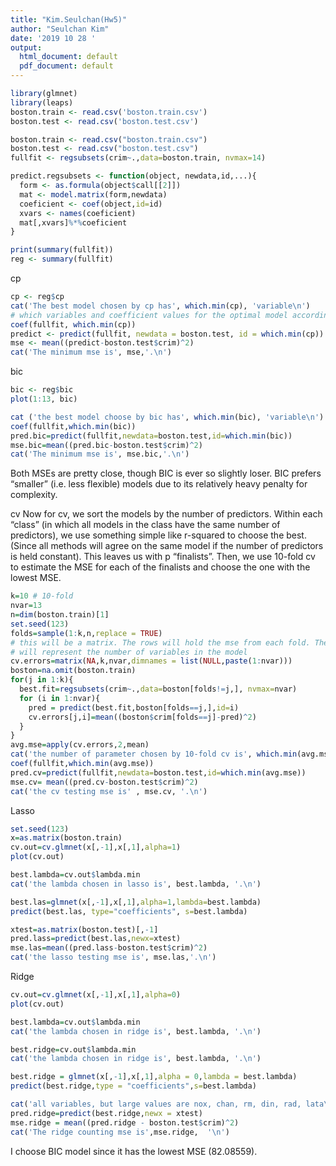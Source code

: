 ```yaml
---
title: "Kim.Seulchan(Hw5)"
author: "Seulchan Kim"
date: '2019 10 28 '
output:
  html_document: default
  pdf_document: default
---
```


\textbf{1.Read "50 Years of Data Science" by David Donoho.Write a few sentences explaining to a friend who knows some math and science, but not much statistics, what you see as the differences between data science and statistics, if any.}

\textit{Dear friend, they are firstly different in size of their datasets. Data science is concerned with really big data, which traditional computing resources could not accommodate, thus data scientists need some set of skills and tools to deal with big data. Also the statisticians analyze the data for two goals: Prediction, to be able to predict what the responses are going to be to future input variables; Inference, to infer how nature is associataing the response variables to the input variables. On the other hand, in data science, data analytics is a process of inspecting, cleansing, transforming and modeling data with the goal of discovering useful information, informing conclusion and support decision-making. This seems more commercial, business aimed.} \newline\newline


\textbf{3. Use the boston.train.csv data to predict the per-capita crime rate for these Boston neighborhoods. This data set consists of a randomly selected 2/3 of the original "Boston” dataset. Use each of these modeling strategies:}

```r
library(glmnet)
library(leaps)
boston.train <- read.csv('boston.train.csv')
boston.test <- read.csv('boston.test.csv')
```

```r
boston.train <- read.csv("boston.train.csv")
boston.test <- read.csv("boston.test.csv")
fullfit <- regsubsets(crim~.,data=boston.train, nvmax=14)

predict.regsubsets <- function(object, newdata,id,...){
  form <- as.formula(object$call[[2]])
  mat <- model.matrix(form,newdata)
  coeficient <- coef(object,id=id)
  xvars <- names(coeficient)
  mat[,xvars]%*%coeficient
}

print(summary(fullfit))
reg <- summary(fullfit)
```

cp
```r
cp <- reg$cp
cat('The best model chosen by cp has', which.min(cp), 'variable\n')
# which variables and coefficient values for the optimal model according to cp
coef(fullfit, which.min(cp))
predict <- predict(fullfit, newdata = boston.test, id = which.min(cp))
mse <- mean((predict-boston.test$crim)^2)
cat('The minimum mse is', mse,'.\n')
```

bic
```r
bic <- reg$bic
plot(1:13, bic)

cat ('the best model choose by bic has', which.min(bic), 'variable\n')
coef(fullfit,which.min(bic))
pred.bic=predict(fullfit,newdata=boston.test,id=which.min(bic))
mse.bic=mean((pred.bic-boston.test$crim)^2)
cat('The minimum mse is', mse.bic,'.\n')
```
Both MSEs are pretty close, though BIC is ever so slightly loser. BIC prefers "smaller" (i.e. less flexible) models due to its relatively heavy penalty for complexity.


cv
Now for cv, we sort the models by the number of predictors. Within each "class" (in which all models in the class have the same number of predictors), we use something simple like r-squared to choose the best. (Since all methods will agree on the same model if the number of predictors is held constant). This leaves us with p "finalists". Then, we use 10-fold cv to estimate the MSE for each of the finalists and choose the one with the lowest MSE.

```r
k=10 # 10-fold
nvar=13
n=dim(boston.train)[1]
set.seed(123)
folds=sample(1:k,n,replace = TRUE)
# this will be a matrix. The rows will hold the mse from each fold. The columns
# will represent the number of variables in the model
cv.errors=matrix(NA,k,nvar,dimnames = list(NULL,paste(1:nvar)))
boston=na.omit(boston.train)
for(j in 1:k){
  best.fit=regsubsets(crim~.,data=boston[folds!=j,], nvmax=nvar)
  for (i in 1:nvar){
    pred = predict(best.fit,boston[folds==j,],id=i)
    cv.errors[j,i]=mean((boston$crim[folds==j]-pred)^2)
  }
}
avg.mse=apply(cv.errors,2,mean)
cat('the number of parameter chosen by 10-fold cv is', which.min(avg.mse),'\n')
coef(fullfit,which.min(avg.mse))
pred.cv=predict(fullfit,newdata=boston.test,id=which.min(avg.mse))
mse.cv= mean((pred.cv-boston.test$crim)^2)
cat('the cv testing mse is' , mse.cv, '.\n')
```

Lasso
```r
set.seed(123)
x=as.matrix(boston.train)
cv.out=cv.glmnet(x[,-1],x[,1],alpha=1)
plot(cv.out)

best.lambda=cv.out$lambda.min
cat('the lambda chosen in lasso is', best.lambda, '.\n')

best.las=glmnet(x[,-1],x[,1],alpha=1,lambda=best.lambda)
predict(best.las, type="coefficients", s=best.lambda)

xtest=as.matrix(boston.test)[,-1]
pred.lass=predict(best.las,newx=xtest)
mse.las=mean((pred.lass-boston.test$crim)^2)
cat('the lasso testing mse is', mse.las,'.\n')
```

Ridge
```r
cv.out=cv.glmnet(x[,-1],x[,1],alpha=0)
plot(cv.out)

best.lambda=cv.out$lambda.min
cat('the lambda chosen in ridge is', best.lambda, '.\n')

best.ridge=cv.out$lambda.min
cat('the lambda chosen in ridge is', best.lambda, '.\n')

best.ridge = glmnet(x[,-1],x[,1],alpha = 0,lambda = best.lambda)
predict(best.ridge,type = "coefficients",s=best.lambda)

cat('all variables, but large values are nox, chan, rm, din, rad, lata\n')
pred.ridge=predict(best.ridge,newx = xtest)
mse.ridge = mean((pred.ridge - boston.test$crim)^2)
cat('The ridge counting mse is',mse.ridge,  '\n')

```




\textbf{4. Which of the above models would you recommend and why?}

I choose BIC model since it has the lowest MSE (82.08559).
